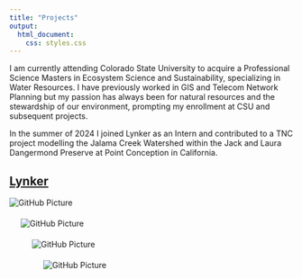```yaml
---
title: "Projects"
output: 
  html_document:
    css: styles.css
---
```

I am currently attending Colorado State University to acquire a Professional Science Masters in Ecosystem Science and Sustainability, specializing in Water Resources. I have previously worked in GIS and Telecom Network Planning but my passion has always been for natural resources and the stewardship of our environment, prompting my enrollment at CSU and subsequent projects.

In the summer of 2024 I joined Lynker as an Intern and contributed to a TNC project modelling the Jalama Creek Watershed within the Jack and Laura Dangermond Preserve at Point Conception in California. 

## [Lynker]()
<!-- CABCM Water Balance -->
<img src="img/CABCM_Balance.png" alt="GitHub Picture">
<!-- CABCM Corr Plot -->
<div style="margin-left: 20px; margin-top: 20px; margin-bottom: 20px">
<img src="img/CABCM_CorrPlot_07152024.png" alt="GitHub Picture">
<!-- Terra Water Balance -->
<div style="margin-left: 20px; margin-top: 20px; margin-bottom: 20px">
<img src="img/terra_Balance.png" alt="GitHub Picture">
<!-- Terra Corr Plot -->
<div style="margin-left: 20px; margin-top: 20px; margin-bottom: 20px">
<img src="img/Terra_CorrPlot_07222024.png" alt="GitHub Picture">